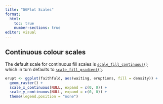 ```yaml
---
title: "GGPlot Scales"
format: 
  html:
    toc: true
    number-sections: true
editor: visual
---
```


## **Continuous colour scales**

The default scale for continuous fill scales is [`scale_fill_continuous()`](https://ggplot2.tidyverse.org/reference/scale_colour_continuous.html) which in turn defaults to [`scale_fill_gradient()`](https://ggplot2.tidyverse.org/reference/scale_gradient.html).

```r
erupt <- ggplot(faithfuld, aes(waiting, eruptions, fill = density)) +
  geom_raster() +
  scale_x_continuous(NULL, expand = c(0, 0)) + 
  scale_y_continuous(NULL, expand = c(0, 0)) + 
  theme(legend.position = "none")
```
